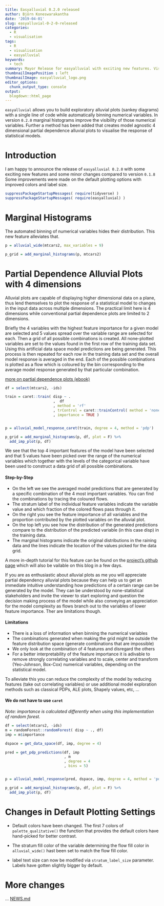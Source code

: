```yaml
---
title: Easyalluvial 0.2.0 released
author: Björn Koneswarakantha
date: '2019-04-01'
slug: easyalluvial-0-2-0-released
categories:
  - R
  - visualisation
tags:
  - R
  - visualisation
  - easyalluvial
keywords:
  - tech
summary: Mayor Release for easyalluvial with exciting new features. Visualise model response using 4 dimensional partial dependence plots and add marginal histograms to visualise distribution of binned numerical values.
thumbnailImagePosition : left
thumbnailImage: easyalluvial_logo.png
editor_options: 
  chunk_output_type: console
output:
  blogdown::html_page
---
```


`easyalluvial` allows you to build exploratory alluvial plots (sankey diagrams) with a single line of code while automatically binning numerical variables. In version `0.2.0` marginal histograms improve the visibility of those numerical variables. Further a method has been added that creates model agnostic 4 dimensional partial dependence alluvial plots to visualise the response of statistical models.

# Introduction
I am happy to announce the release of `easyalluvial 0.2.0` with some exciting new features and some minor changes compared to version `0.1.8` Some improvements were made on the default plotting options with improved colors and label size.

```r

suppressPackageStartupMessages( require(tidyverse) )
suppressPackageStartupMessages( require(easyalluvial) )

```


# Marginal Histograms
The automated binning of numerical variables hides their distribution. This new feature alleviates that.
```r

p = alluvial_wide(mtcars2, max_variables = 9)

p_grid = add_marginal_histograms(p, mtcars2)

```



# Partial Dependence Alluvial Plots with 4 dimensions 

Alluvial plots are capable of displaying higher dimensional data on a plane, thus lend themselves to plot the response of a statistical model to changes in the input data across multiple dimensions. The practical limit here is 4 dimensions while conventional partial dependence plots are limited to 2 dimensions.

Briefly the 4 variables with the highest feature importance for a given model are selected and 5 values spread over the variable range are selected for each. Then a grid of all possible combinations is created. All none-plotted variables are set to the values found in the first row of the training data set. Using this artificial data space model predictions are being generated. This process is then repeated for each row in the training data set and the overall model response is averaged in the end. Each of the possible combinations is plotted as a flow which is coloured by the bin corresponding to the average model response generated by that particular combination.

[more on partial dependence plots (ebook)](https://christophm.github.io/interpretable-ml-book/)

```r

df = select(mtcars2, -ids)

train = caret::train( disp ~ .
                      ,  df
                      , method = 'rf'
                      , trControl = caret::trainControl( method = 'none' )
                      , importance = TRUE )


p = alluvial_model_response_caret(train, degree = 4, method = 'pdp')

p_grid = add_marginal_histograms(p, df, plot = F) %>%
  add_imp_plot(p, df)

```

We see that the top 4 important features of the model have been selected and that 5 values have been picked over the range of the numerical variables which together with the levels of the categorical variable have been used to construct a data grid of all possible combinations. 




#### Step-by-Step  
- On the left we see the averaged model predictions that are generated by a specific combination of the 4 most important variables. You can find the combinations by tracing the coloured flows.
- The stratum label of the individual feature variables indicate the variable value and which fraction of the colored flows pass through it.
- On the right you see the feature importance of all variables and the proportion contributed by the plotted variables on the alluvial plot.
- On the top left you see how the distribution of the generated predictions compare to the distribution of the predicted variable (in this case disp) in the training data. 
- The marginal histograms indicate the original distributions in the raining data and the lines indicate the location of the values picked for the data grid.

A more in-depth tutorial for this feature can be found on the [project's github page](https://github.com/erblast/easyalluvial) which will also be vailable on this blog in a few days.

If you are as enthusiastic about alluvial plots as me you will appreciate partial dependency alluvial plots because they can help us to get an immediate intuitive understanding how predictions of a certain range can be generated by the model. They can be understood by none-statistical stakeholders and invite the viewer to start exploring and question the decision making process of the model while also conveying an appreciation for the model complexity as flows branch out to the variables of lower feature importance. Ther are limitations though.

#### Limitations
- There is a loss of information when binning the numerical variables
- The combinations generated when making the grid might be outside the feature distribution space (generate combinations that are impossible)
- We only look at the combination of 4 features and disregard the others
- For a better interpretability of the feature importance it is adivable to remove strongly correlating variables and to scale, center and transform (Yeo-Johnson, Box-Cox) numerical variables, depending on the statistical model.

To alleviate this you can reduce the complexity of the model by reducing features (take out correlating variables) or use additional model exploration methods such as classical PDPs, ALE plots, Shapely values, etc, ...

#### We do not have to use `caret`
*Note: importance is calculated differently when using this implementation of random forest.*
```r

df = select(mtcars2, -ids)
m = randomForest::randomForest( disp ~ ., df)
imp = m$importance

dspace = get_data_space(df, imp, degree = 4)

pred = get_pdp_predictions(df, imp
                           , m
                           , degree = 4
                           , bins = 5)


p = alluvial_model_response(pred, dspace, imp, degree = 4, method = 'pdp')

p_grid = add_marginal_histograms(p, df, plot = F) %>%
  add_imp_plot(p, df)

```


# Changes in Default Plotting Settings

- Default colors have been changed. The first 7 colors of `palette_qualitative()` the function that provides the default colors have hand-picked for better contrast. 

- The stratum fill color of the variable determining the flow fill color in `alluvial_wide()` hast been set to match the flow fill color.

- label text size can now be modified via `stratum_label_size` parameter. Labels have gotten slightly bigger by default. 

# More changes

... [NEWS.md](https://github.com/erblast/easyalluvial/blob/master/NEWS.md)

